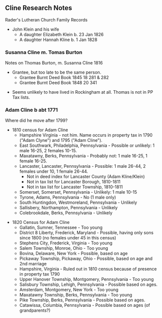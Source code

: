 == Cline Research Notes ==

Rader's Lutheran Church Family Records
* John Klein and his wife
** A daughter Elizabeth Klein b. 23 Jan 1826
** A daughter Hannah Kline b. 1 Jan 1828

=== Susanna Cline m. Tomas Burton ===
Notes on Thomas Burton, m. Susanna Cline 1816
* Grantee, but too late to be the same person.
** Grantee Burnt Deed Book 1845 18 281 & 282
** Grantee Burnt Deed Book 1848 20 341

* Seems unlikely to have lived in Rockingham at all.  Thomas is not in PP Tax lists.

=== Adam Cline b abt 1771 ===
Where did he move after 1799?
* 1810 census for Adam Cline
** Hampshire Virginia - not him.  Name occurs in property tax in 1790 ("Adam Clyne") and 1795 ("Adam Cline").
** East Southwark, Philadelphia, Pennsylvania - Possible or unlikely:  1 male 16-25, 2 females 10-15.
** Maxatawny, Berks, Pennsylvania - Probably not: 1 male 16-25, 1 female 16-25.
** Lancaster, Lancaster, Pennsylvania - Possible:  1 male 26-44, 2 females under 10, 1 female 26-44.
*** Not in deed index for Lancaster County (Adam Kline/Klein)
*** Not in tax list for Lancaster Borough, 1810-1811
*** Not in tax list for Lancaster Township, 1810-1811
** Somerset, Somerset, Pennsylvania - Unlikely: 1 male 10-15
** Tyrone, Adams, Pennsylvania - No (1 male only)
** South Huntingdon, Westmoreland, Pennsylvania - Unlikely
** Sallisbery, Northampton, Pennsylvania - Unlikely
** Colebrookdale, Berks, Pennsylvania - Unlikely

* 1820 Census for Adam Cline
** Gallatin, Sumner, Tennessee - Too young
** District 8 Liberty, Frederick, Maryland - Possible, having only sons since 1800 (no females under 45 in this census)
** Stephens City, Frederick, Virginia - Too young
** Salem Township, Monroe, Ohio - Too young
** Bovina, Delaware, New York - Possible, based on age
** Pickaway Township, Pickaway, Ohio - Possible, based on age and 2nd marriage
** Hampshire, Virginia - Ruled out in 1810 census because of presence in property tax 1790
** Upper Hanover Township, Montgomery, Pennsylvania - Too young
** Salisbury Township, Lehigh, Pennsylvania - Possible based on ages.
** Amsterdam, Montgomery, New York - Too young
** Maxatawny Township, Berks, Pennsylvania - Too young
** Pike Township, Berks, Pennsylvania - Possible based on ages.
** Catawissa, Columbia, Pennsylvania - Possible based on ages (of grandparents?)
